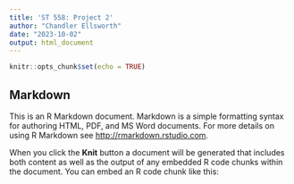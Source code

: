 ```yaml
---
title: 'ST 558: Project 2'
author: "Chandler Ellsworth"
date: "2023-10-02"
output: html_document
---
```


```r
knitr::opts_chunk$set(echo = TRUE)
```

##  Markdown

This is an R Markdown document. Markdown is a simple formatting syntax for authoring HTML, PDF, and MS Word documents. For more details on using R Markdown see <http://rmarkdown.rstudio.com>.

When you click the **Knit** button a document will be generated that includes both content as well as the output of any embedded R code chunks within the document. You can embed an R code chunk like this:



